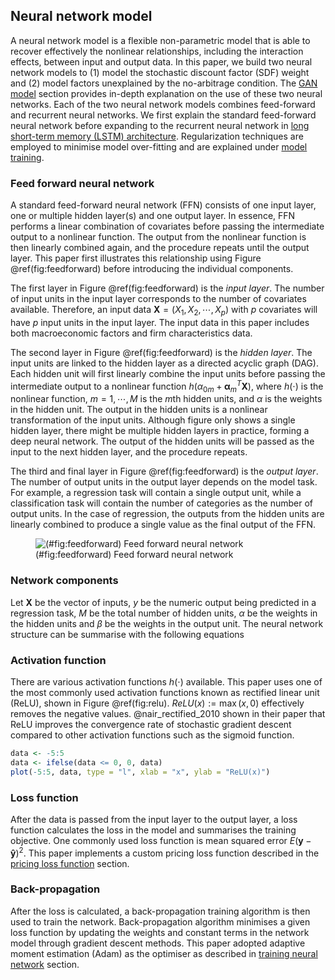 ## Neural network model {#nn_model}

A neural network model is a flexible non-parametric
model that is able to recover effectively the nonlinear
relationships, including the interaction effects, between
input and output data.
In this paper, we build two neural network models to (1) model
the stochastic discount factor (SDF) weight and (2) model
factors unexplained by the no-arbitrage condition. The [GAN
model](#gan_model) section provides in-depth explanation on
the use of these two neural networks.
Each of the two neural network models combines feed-forward
and recurrent neural networks. We first explain the
standard feed-forward
neural network before expanding to the recurrent neural network
in [long short-term memory (LSTM)
architecture](#LSTM_model). Regularization techniques are
employed to minimise model over-fitting and are explained
under [model training](#model_training). 

### Feed forward neural network

A standard feed-forward neural network (FFN) consists of one input
layer, one or multiple hidden layer(s) and one output layer.
In essence, FFN performs a linear combination of covariates
before passing the intermediate output to a nonlinear function.
The output from the nonlinear function is then linearly
combined again, and the procedure repeats until the output
layer. This paper first illustrates this relationship using
Figure \@ref(fig:feedforward) before introducing the
individual components.

The first layer in Figure \@ref(fig:feedforward) is
the *input layer*. The number of input units in the input
layer corresponds to the number of covariates available.
Therefore, an input data $\mathbf{X} = (X_1, X_2, \cdots, X_p)$
with $p$ covariates will have $p$ input units in the input
layer. The input data in this paper includes 
both macroeconomic factors and firm characteristics data.

The second layer in Figure \@ref(fig:feedforward) is the
*hidden layer*. The input units are linked to the hidden
layer as a directed acyclic graph (DAG). Each hidden unit
will first linearly combine the input units before
passing the intermediate output to a nonlinear function 
$h(\alpha_{0m} + \mathbf{\alpha}^T_m\mathbf{X})$,
where $h(\cdot)$ is the nonlinear function, $m = 1,
\cdots, M$ is the $m$th hidden units, and $\alpha$ is the
weights in the hidden unit.
The output in the hidden units is a nonlinear
transformation of the input units.
Although figure only shows a single hidden layer,
there might be multiple hidden layers in practice, forming a
deep neural network. The output of the hidden units will be
passed as the input to the next hidden layer, and the
procedure repeats.

The third and final layer in Figure \@ref(fig:feedforward)
is the *output layer*. The number of output units in the
output layer depends on the model task. For example, a
regression task will contain a single output unit, while a
classification task will contain the number of categories as
the number of output units. In the case of regression, the
outputs from the hidden units are linearly combined to
produce a single value as the final output of the FFN.

![(#fig:feedforward) Feed forward neural network](./src/feedforward)

### Network components

Let $\mathbf{X}$ be the vector of inputs, $y$ be the numeric
output being predicted in a regression task, $M$ be the
total number of hidden units, $\alpha$ be the weights in the
hidden units and $\beta$ be the weights in the output unit.
The neural network structure can be summarise with the
following equations

\begin{align*}
    Z_m &= h(\alpha_{0m} + \mathbf{\alpha}^T_m\mathbf{X}), ~m
    = 1, \cdots, M\\
    \mathbf{Z} &= (Z_1, Z_2, \cdots, Z_m)\\
    y &= \beta_{0} + \mathbf{\beta}^T \mathbf{Z}.
\end{align*}

### Activation function

There are various activation functions $h(\cdot)$
available. This paper uses one of the most commonly
used activation functions known as rectified linear unit
(ReLU), shown in Figure \@ref(fig:relu). $ReLU(x) := \max(x,
0)$ effectively removes the negative values.
@nair_rectified_2010 shown in their paper that ReLU
improves the convergence rate of stochastic gradient descent
compared to other activation functions such as the sigmoid
function.

```r
data <- -5:5
data <- ifelse(data <= 0, 0, data)
plot(-5:5, data, type = "l", xlab = "x", ylab = "ReLU(x)")
```

### Loss function

After the data is passed from the input layer to the output
layer, a loss function calculates the loss in the model and
summarises the training objective.
One commonly used loss function is
mean squared error $E(\mathbf{y} - \mathbf{\hat{y}})^2$.
This paper implements a custom pricing loss
function described in the [pricing loss
function](#loss_function) section.

### Back-propagation

After the loss is calculated, a back-propagation training
algorithm is then used to train the network.
Back-propagation algorithm minimises a given loss function
by updating the weights and constant terms in the network model
through gradient descent methods. This paper adopted
adaptive moment estimation (Adam) as the optimiser as
described in [training neural network](#adam) section.
